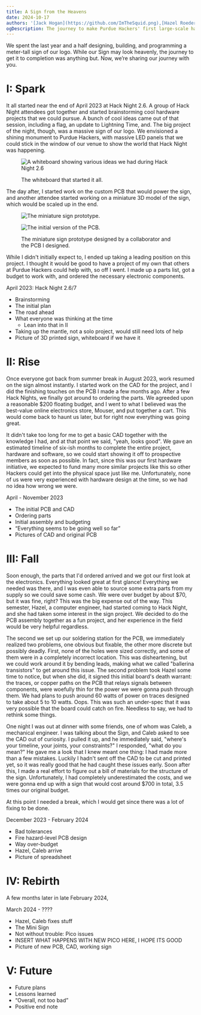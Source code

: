 ```yaml
---
title: A Sign from the Heavens
date: 2024-10-17
authors: '[Jack Hogan](https://github.com/ImTheSquid.png),[Hazel Roeder](https://github.com/fizzyapple12.png)'
ogDescription: The journey to make Purdue Hackers' first large-scale hardware project.
---
```


We spent the last year and a half designing, building, and programming a meter-tall sign of our logo. While our Sign may look heavenly, the journey to get it to completion was anything but. Now, we’re sharing our journey with you.

# I: Spark

It all started near the end of April 2023 at Hack Night 2.6. A group of Hack Night attendees got together and started brainstorming cool hardware projects that we could pursue. A bunch of cool ideas came out of that session, including a flag, an update to Lightning Time, and. The big project of the night, though, was a massive sign of our logo. We envisioned a shining monument to Purdue Hackers, with massive LED panels that we could stick in the window of our venue to show the world that Hack Night was happening.

<figure className="text-sm text-center font-main">

![A whiteboard showing various ideas we had during Hack Night 2.6](/posts/sign/whiteboard.jpg)

<figcaption>The whiteboard that started it all.</figcaption>
</figure>

The day after, I started work on the custom PCB that would power the sign, and another attendee started working on a miniature 3D model of the sign, which would be scaled up in the end.

<figure className="text-sm text-center font-main">

<div className="grid grid-cols-2 gap-2">

![The miniature sign prototype.](/posts/sign/prototype.jpg)

![The initial version of the PCB.](/posts/sign/pcbinitial.png)

</div>

<figcaption>The miniature sign prototype designed by a collaborator and the PCB I designed.</figcaption>
</figure>

While I didn't initially expect to, I ended up taking a leading position on this project. I thought it would be good to have a project of my own that others at Purdue Hackers could help with, so off I went. I made up a parts list, got a budget to work with, and ordered the necessary electronic components.

April 2023: Hack Night 2.6/7

- Brainstorming
- The initial plan
- The road ahead
- What everyone was thinking at the time
  - Lean into that in II
- Taking up the mantle, not a solo project, would still need lots of help
- Picture of 3D printed sign, whiteboard if we have it

# II: Rise

Once everyone got back from summer break in August 2023, work resumed on the sign almost instantly. I started work on the CAD for the project, and I did the finishing touches on the PCB I made a few months ago. After a few Hack Nights, we finally got around to ordering the parts. We agreeded upon a reasonable $200 floating budget, and I went to what I believed was the best-value online electronics store, Mouser, and put together a cart. This would come back to haunt us later, but for right now everything was going great.

It didn't take too long for me to get a basic CAD together with the knowledge I had, and at that point we said, "yeah, looks good". We gave an estimated timeline of six-ish months to complete the entire project, hardware and software, so we could start showing it off to prospective members as soon as possible. In fact, since this was our first hardware initiative, we expected to fund many more similar projects like this so other Hackers could get into the physical space just like me. Unfortunately, none of us were very experienced with hardware design at the time, so we had no idea how wrong we were.

April - November 2023

- The initial PCB and CAD
- Ordering parts
- Initial assembly and budgeting
- “Everything seems to be going well so far”
- Pictures of CAD and original PCB

# III: Fall

Soon enough, the parts that I'd ordered arrived and we got our first look at the electronics. Everything looked great at first glance! Everything we needed was there, and I was even able to source some extra parts from my supply so we could save some cash. We were over budget by about $70, but it was fine, right? This was the big expense out of the way. This semester, Hazel, a computer engineer, had started coming to Hack Night, and she had taken some interest in the sign project. We decided to do the PCB assembly together as a fun project, and her experience in the field would be very helpful regardless.

The second we set up our soldering station for the PCB, we immediately realized two problems, one obvious but fixable, the other more discrete but possibly deadly. First, none of the holes were sized correctly, and some of them were in a completely incorrect location. This was disheartening, but we could work around it by bending leads, making what we called "ballerina transistors" to get around this issue. The second problem took Hazel some time to notice, but when she did, it signed this initial board's death warrant: the traces, or copper paths on the PCB that relays signals between components, were woefully thin for the power we were gonna push through them. We had plans to push around 60 watts of power on traces designed to take about 5 to 10 watts. Oops. This was such an under-spec that it was very possible that the board could catch on fire. Needless to say, we had to rethink some things.

One night I was out at dinner with some friends, one of whom was Caleb, a mechanical engineer. I was talking about the Sign, and Caleb asked to see the CAD out of curiosity. I pulled it up, and he immediately said, "where's your timeline, your joints, your constraints?" I responded, "what do you mean?" He gave me a look that I knew meant one thing: I had made more than a few mistakes. Luckily I hadn't sent off the CAD to be cut and printed yet, so it was really good that he had caught these issues early. Soon after this, I made a real effort to figure out a bill of materials for the structure of the sign. Unfortunately, I had completely underestimated the costs, and we were gonna end up with a sign that would cost around $700 in total, 3.5 times our original budget.

At this point I needed a break, which I would get since there was a lot of fixing to be done.

December 2023 - February 2024

- Bad tolerances
- Fire hazard-level PCB design
- Way over-budget
- Hazel, Caleb arrive
- Picture of spreadsheet

# IV: Rebirth

A few months later in late February 2024,

March 2024 - ????

- Hazel, Caleb fixes stuff
- The Mini Sign
- Not without trouble: Pico issues
- INSERT WHAT HAPPENS WITH NEW PICO HERE, I HOPE ITS GOOD
- Picture of new PCB, CAD, working sign

# V: Future

- Future plans
- Lessons learned
- “Overall, not too bad”
- Positive end note
